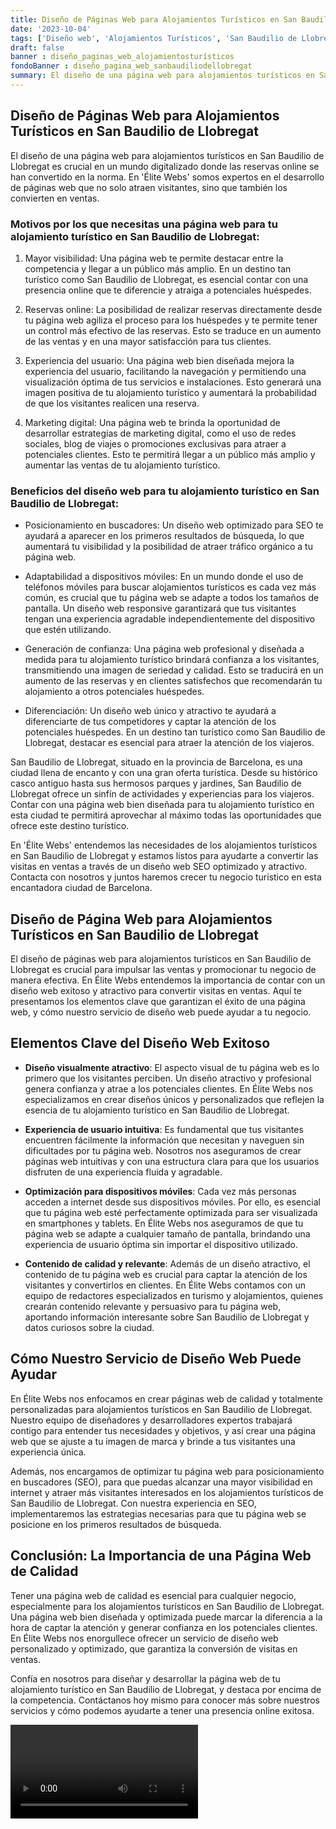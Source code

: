```yaml
---
title: Diseño de Páginas Web para Alojamientos Turísticos en San Baudilio de Llobregat
date: '2023-10-04'
tags: ['Diseño web', 'Alojamientos Turísticos', 'San Baudilio de Llobregat']
draft: false
banner : diseño_paginas_web_alojamientosturísticos
fondoBanner : diseño_pagina_web_sanbaudiliodellobregat
summary: El diseño de una página web para alojamientos turísticos en San Baudilio de Llobregat es crucial en un mundo digitalizado donde las reservas online se han convertido en la norma. En 'Élite Webs' somos expertos en el desarrollo de páginas web que no solo atraen visitantes, sino que también los convierten en ventas.
---
```


## Diseño de Páginas Web para Alojamientos Turísticos en San Baudilio de Llobregat

El diseño de una página web para alojamientos turísticos en San Baudilio de Llobregat es crucial en un mundo digitalizado donde las reservas online se han convertido en la norma. En 'Élite Webs' somos expertos en el desarrollo de páginas web que no solo atraen visitantes, sino que también los convierten en ventas.

### Motivos por los que necesitas una página web para tu alojamiento turístico en San Baudilio de Llobregat:

1. Mayor visibilidad: Una página web te permite destacar entre la competencia y llegar a un público más amplio. En un destino tan turístico como San Baudilio de Llobregat, es esencial contar con una presencia online que te diferencie y atraiga a potenciales huéspedes.

2. Reservas online: La posibilidad de realizar reservas directamente desde tu página web agiliza el proceso para los huéspedes y te permite tener un control más efectivo de las reservas. Esto se traduce en un aumento de las ventas y en una mayor satisfacción para tus clientes.

3. Experiencia del usuario: Una página web bien diseñada mejora la experiencia del usuario, facilitando la navegación y permitiendo una visualización óptima de tus servicios e instalaciones. Esto generará una imagen positiva de tu alojamiento turístico y aumentará la probabilidad de que los visitantes realicen una reserva.

4. Marketing digital: Una página web te brinda la oportunidad de desarrollar estrategias de marketing digital, como el uso de redes sociales, blog de viajes o promociones exclusivas para atraer a potenciales clientes. Esto te permitirá llegar a un público más amplio y aumentar las ventas de tu alojamiento turístico.

### Beneficios del diseño web para tu alojamiento turístico en San Baudilio de Llobregat:

- Posicionamiento en buscadores: Un diseño web optimizado para SEO te ayudará a aparecer en los primeros resultados de búsqueda, lo que aumentará tu visibilidad y la posibilidad de atraer tráfico orgánico a tu página web.

- Adaptabilidad a dispositivos móviles: En un mundo donde el uso de teléfonos móviles para buscar alojamientos turísticos es cada vez más común, es crucial que tu página web se adapte a todos los tamaños de pantalla. Un diseño web responsive garantizará que tus visitantes tengan una experiencia agradable independientemente del dispositivo que estén utilizando.

- Generación de confianza: Una página web profesional y diseñada a medida para tu alojamiento turístico brindará confianza a los visitantes, transmitiendo una imagen de seriedad y calidad. Esto se traducirá en un aumento de las reservas y en clientes satisfechos que recomendarán tu alojamiento a otros potenciales huéspedes.

- Diferenciación: Un diseño web único y atractivo te ayudará a diferenciarte de tus competidores y captar la atención de los potenciales huéspedes. En un destino tan turístico como San Baudilio de Llobregat, destacar es esencial para atraer la atención de los viajeros.

San Baudilio de Llobregat, situado en la provincia de Barcelona, es una ciudad llena de encanto y con una gran oferta turística. Desde su histórico casco antiguo hasta sus hermosos parques y jardines, San Baudilio de Llobregat ofrece un sinfín de actividades y experiencias para los viajeros. Contar con una página web bien diseñada para tu alojamiento turístico en esta ciudad te permitirá aprovechar al máximo todas las oportunidades que ofrece este destino turístico.

En 'Élite Webs' entendemos las necesidades de los alojamientos turísticos en San Baudilio de Llobregat y estamos listos para ayudarte a convertir las visitas en ventas a través de un diseño web SEO optimizado y atractivo. Contacta con nosotros y juntos haremos crecer tu negocio turístico en esta encantadora ciudad de Barcelona.

<GifSeo />

<Cta />

## Diseño de Página Web para Alojamientos Turísticos en San Baudilio de Llobregat

El diseño de páginas web para alojamientos turísticos en San Baudilio de Llobregat es crucial para impulsar las ventas y promocionar tu negocio de manera efectiva. En Élite Webs entendemos la importancia de contar con un diseño web exitoso y atractivo para convertir visitas en ventas. Aquí te presentamos los elementos clave que garantizan el éxito de una página web, y cómo nuestro servicio de diseño web puede ayudar a tu negocio.

## Elementos Clave del Diseño Web Exitoso

- **Diseño visualmente atractivo**: El aspecto visual de tu página web es lo primero que los visitantes perciben. Un diseño atractivo y profesional genera confianza y atrae a los potenciales clientes. En Élite Webs nos especializamos en crear diseños únicos y personalizados que reflejen la esencia de tu alojamiento turístico en San Baudilio de Llobregat.

- **Experiencia de usuario intuitiva**: Es fundamental que tus visitantes encuentren fácilmente la información que necesitan y naveguen sin dificultades por tu página web. Nosotros nos aseguramos de crear páginas web intuitivas y con una estructura clara para que los usuarios disfruten de una experiencia fluida y agradable.

- **Optimización para dispositivos móviles**: Cada vez más personas acceden a internet desde sus dispositivos móviles. Por ello, es esencial que tu página web esté perfectamente optimizada para ser visualizada en smartphones y tablets. En Élite Webs nos aseguramos de que tu página web se adapte a cualquier tamaño de pantalla, brindando una experiencia de usuario óptima sin importar el dispositivo utilizado.

- **Contenido de calidad y relevante**: Además de un diseño atractivo, el contenido de tu página web es crucial para captar la atención de los visitantes y convertirlos en clientes. En Élite Webs contamos con un equipo de redactores especializados en turismo y alojamientos, quienes crearán contenido relevante y persuasivo para tu página web, aportando información interesante sobre San Baudilio de Llobregat y datos curiosos sobre la ciudad.

## Cómo Nuestro Servicio de Diseño Web Puede Ayudar

En Élite Webs nos enfocamos en crear páginas web de calidad y totalmente personalizadas para alojamientos turísticos en San Baudilio de Llobregat. Nuestro equipo de diseñadores y desarrolladores expertos trabajará contigo para entender tus necesidades y objetivos, y así crear una página web que se ajuste a tu imagen de marca y brinde a tus visitantes una experiencia única.

Además, nos encargamos de optimizar tu página web para posicionamiento en buscadores (SEO), para que puedas alcanzar una mayor visibilidad en internet y atraer más visitantes interesados en los alojamientos turísticos de San Baudilio de Llobregat. Con nuestra experiencia en SEO, implementaremos las estrategias necesarias para que tu página web se posicione en los primeros resultados de búsqueda.

## Conclusión: La Importancia de una Página Web de Calidad

Tener una página web de calidad es esencial para cualquier negocio, especialmente para los alojamientos turísticos en San Baudilio de Llobregat. Una página web bien diseñada y optimizada puede marcar la diferencia a la hora de captar la atención y generar confianza en los potenciales clientes. En Élite Webs nos enorgullece ofrecer un servicio de diseño web personalizado y optimizado, que garantiza la conversión de visitas en ventas.

Confía en nosotros para diseñar y desarrollar la página web de tu alojamiento turístico en San Baudilio de Llobregat, y destaca por encima de la competencia. Contáctanos hoy mismo para conocer más sobre nuestros servicios y cómo podemos ayudarte a tener una presencia online exitosa.

<Video />

<CtaBot job='Alojamientos Turísticos' city='San Baudilio de Llobregat'/>

<Gmaps query='San Baudilio de Llobregat+españa+maps' />
